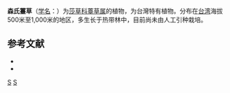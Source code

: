 {{Speciesbox 
| genus = Carex
| species = morii
| authority = [[早田文藏|Hayata]]
}}

'''森氏薹草'''（[[学名|学名]]：{{lang|la|''Carex morii''}}）为[[莎草科|莎草科]][[薹草属|薹草属]]的植物，为台灣特有植物。分布在[[台湾|台湾]]海拔500米至1,000米的地区，多生长于热带林中，目前尚未由人工引种栽培。

== 参考文献 ==

* {{cite web| url =http://www.bioinfo.cn/db05/KmzwSpecies.php?action=view&id=6722| title =森氏薹草| work =《中国高等植物数据库全库》| publisher =中国科学院微生物研究所| author =昆明植物研究所| accessdate =2009-02-24| deadurl =yes| archiveurl =https://web.archive.org/web/20160305052906/http://www.bioinfo.cn/db05/KmzwSpecies.php?action=view&id=6722| archivedate =2016-03-05}}
* {{TaiBNET| zh=森氏薹 | id=201246 | binomial=Carex morii | authority=Hayata, 1916 | var= | accessdate=2013-01-24}}
{{Taxonbar|from=Q2938599}}

{{DEFAULTSORT:Carex morii}}
[[Category:薹草属|S]]
[[Category:臺灣特有植物|S]]


{{Carex-stub}}
